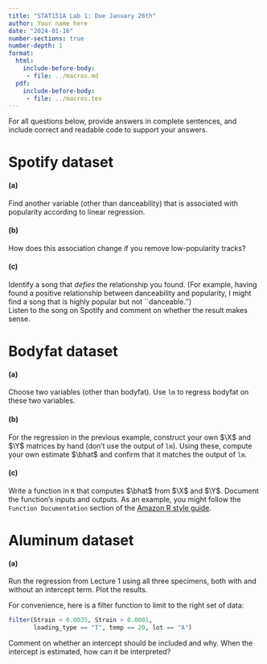 ```yaml
---
title: "STAT151A Lab 1: Due January 26th"
author: Your name here
date: "2024-01-16"
number-sections: true 
number-depth: 1 
format:
  html:
    include-before-body:
     - file: ../macros.md
  pdf: 
    include-before-body:
     - file: ../macros.tex
---
```


For all questions below, provide answers in complete sentences, and include
correct and readable code to support your answers.

# Spotify dataset

#### (a) 

Find another variable (other than danceability) that is associated with
popularity according to linear regression.

#### (b) 

How does this association change if you remove low-popularity tracks?

#### (c) 

Identify a song that _defies_ the relationship you found.  (For example,
having found a positive relationship between danceability and popularity, 
I might find a song that is highly popular but not ``danceable.'')  
Listen to the song on Spotify and comment on whether the result makes sense.



# Bodyfat dataset

#### (a) 

Choose two variables (other than bodyfat).  Use `lm` to regress bodyfat
on these two variables. 

#### (b)

For the regression in the previous example, construct your own $\X$ and $\Y$
matrices by hand (don't use the output of `lm`).  Using these, compute your own
estimate $\bhat$ and confirm that it matches the output of `lm`.

#### (c)

Write a function in `R` that computes $\bhat$ from $\X$ and $\Y$.  Document
the function's inputs and outputs.  As an example, you might follow
the `Function Documentation` section of the [Amazon R style guide](https://rstudio-pubs-static.s3.amazonaws.com/390511_286f47c578694d3dbd35b6a71f3af4d6.html).



# Aluminum dataset


#### (a)

Run the regression from Lecture 1 using all three
specimens, both with and without an intercept term.  Plot
the results.  

For convenience, here is a filter function to limit
to the right set of data:


```r
filter(Strain < 0.0035, Strain > 0.0001,
       loading_type == "T", temp == 20, lot == "A")
```


Comment on whether an intercept should be included and why.
When the intercept is estimated, how can it be interpreted?
